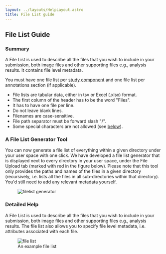 ```yaml
---
layout: ../layouts/HelpLayout.astro
title: File List guide
---
```


## File List Guide
### Summary

A File List is used to describe all the files that you wish to include in your submission, both image files and other supporting files e.g., analysis results. It contains file level metadata.

You must have one file list per <a href="../rembi-help-examples">study component</a> and one file list per annotations section (if applicable).

* File lists are tabular data, either in tsv or Excel (.xlsx) format. 
* The first column of the header has to be the word "Files".
* It has to have one file per line.
* Do not leave blank lines.
* Filenames are case-sensitive.
* File path separator must be forward slash "/".
* Some special characters are not allowed (see [below](#namerules)). 


### A File List Generator Tool

You can now generate a file list of everything within a given directory under your user space with one click. We have developed a file list generator that is displayed next to every directory in your user space, under the File Upload tab (marked with red in the figure below). Please note that this tool only provides the paths and names of the files in a given directory (recursively, i.e. lists all the files in all sub-directories within that directory). You'd still need to add any relevant metadata yourself. 

<figure class="center margin-bottom-large margin-right-large" style="width: 550px">
  <img src={fileListGenerator.src} alt="filelist generator"/>
</figure>


### Detailed Help

A File List is used to describe all the files that you wish to include in your submission, both image files and other supporting files e.g., analysis results. The file list also allows you to specify file level metadata, i.e. attributes associated with each file.


<figure class="float-right margin-left-large" >
<img src={fileList.src} alt="file list"/>
  <figcaption class="figure-caption">An example file list</figcaption>
</figure>